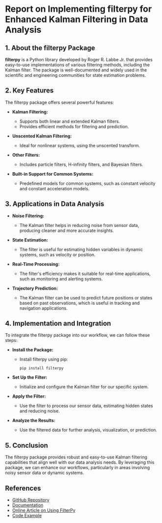 # Report on Implementing filterpy for Enhanced Kalman Filtering in Data Analysis

## 1. About the filterpy Package

**filterpy** is a Python library developed by Roger R. Labbe Jr. that provides easy-to-use implementations of various filtering methods, including the Kalman filter. The package is well-documented and widely used in the scientific and engineering communities for state estimation problems.

## 2. Key Features

The filterpy package offers several powerful features:

- **Kalman Filtering:**
  - Supports both linear and extended Kalman filters.
  - Provides efficient methods for filtering and prediction.

- **Unscented Kalman Filtering:**
  - Ideal for nonlinear systems, using the unscented transform.

- **Other Filters:**
  - Includes particle filters, H-infinity filters, and Bayesian filters.

- **Built-in Support for Common Systems:**
  - Predefined models for common systems, such as constant velocity and constant acceleration models.

## 3. Applications in Data Analysis

- **Noise Filtering:**
  - The Kalman filter helps in reducing noise from sensor data, producing cleaner and more accurate insights.

- **State Estimation:**
  - The filter is useful for estimating hidden variables in dynamic systems, such as velocity or position.

- **Real-Time Processing:**
  - The filter's efficiency makes it suitable for real-time applications, such as monitoring and alerting systems.

- **Trajectory Prediction:**
  - The Kalman filter can be used to predict future positions or states based on past observations, which is useful in tracking and navigation applications.

## 4. Implementation and Integration

To integrate the filterpy package into our workflow, we can follow these steps:

- **Install the Package:**
  - Install filterpy using pip:
    ```
    pip install filterpy
    ```

- **Set Up the Filter:**
  - Initialize and configure the Kalman filter for our specific system.

- **Apply the Filter:**
  - Use the filter to process our sensor data, estimating hidden states and reducing noise.

- **Analyze the Results:**
  - Use the filtered data for further analysis, visualization, or prediction.

## 5. Conclusion

The filterpy package provides robust and easy-to-use Kalman filtering capabilities that align well with our data analysis needs. By leveraging this package, we can enhance our workflows, particularly in areas involving noisy sensor data or dynamic systems.

## References

- [GitHub Repository](https://github.com/rlabbe/filterpy)
- [Documentation](https://filterpy.readthedocs.io/en/latest/)
- [Online Article on Using FilterPy](https://medium.com/@mike.roweprediger/using-the-filterpy-package-for-time-series-prediction-d8969b9bf5c6)
- [Code Example](https://cocalc.com/share/public_paths/embed/7557a5ac1c870f1ec8f01271959b16b49df9d087/Appendix-F-FilterPy-Code.ipynb)
